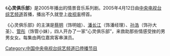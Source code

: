 《'''心灵俱乐部'''》是2005年播出的情景音乐系列剧。2005年4月12日由[[中央电视台综艺频道|中央电视台综艺频道]]首播，播出不久就登上[[收视率|收视率]]榜首。

《心灵俱乐部》的主演是[[蔡明|蔡明]]（饰明姐）、[[潘长江|潘长江]]（饰潘经理）、[[孙浩|孙浩]]（饰孙大圣）、[[管彤|管彤]]（饰管小妹），四人开办了一家“心灵俱乐部”，来救助那些情感受挫的男男女女。每集由两位嘉宾客串演员。

{{中国电视小作品}}

[[Category:中国中央电视台综艺频道已停播节目|Category:中国中央电视台综艺频道已停播节目]]